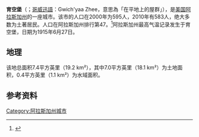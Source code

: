 {{Infobox settlement
| name = 育空堡
| native_name            = Fort Yukon
| other_name = Gwich'yaa Zhee
| settlement_type          = 
| nickname                 = 
| motto                    = 
| <!-- Images -->
| image_skyline            = 
| imagesize                = 
| image_caption            = 
| image_flag               = 
| image_seal               = 
| <!-- Maps -->
| pushpin_map              = USA Alaska
| pushpin_map_caption      = 
| <!-- Coordinates -->
| latd  = 66  | latm  = 34 | lats  = 52 | latNS  = N
| longd = 145 | longm = 14 | longs = 28 | longEW = W
| coordinates_region       = US-AK
| coordinates_display      = inline,title
| coordinates_footnotes    = 
| <!-- Location -->
| subdivision_type         = 国家
| subdivision_name         = {{USA}}
| subdivision_type1        = [[美国行政区划|州]]
| subdivision_name1        = [[阿拉斯加州|阿拉斯加州]]
| subdivision_type2        = 
| subdivision_name2        = 
| <!-- Government -->
| government_footnotes     = 
| government_type          = 
| leader_title             = 
| leader_name              = 
| leader_title1            = 
| leader_name1             = 
| established_title        = 
| established_date         = 
| <!-- Area -->
| area_footnotes           = 
| area_total_sq_mi         = 
| area_land_sq_mi          =
| area_water_sq_mi         = 
| area_total_km2           = 
| area_land_km2            = 
| area_water_km2           = 
| <!-- Elevation -->
| elevation_footnotes      = 
| elevation_ft             = 427
| elevation_m              = 130
| <!-- Population -->
| population_as_of         = [[2010年美国人口普查|2010]]
| population_footnotes     = 
| population_total         = 583
| population_density_sq_mi = 
| population_density_km2   = 
| <!-- General information -->
| timezone                 = [[阿拉斯加标准时间|阿拉斯加标准时间]]
| utc_offset               = -9
| timezone_DST             = 阿拉斯加夏令时间
| utc_offset_DST           = -8
| postal_code_type         = 
| postal_code              = 
| area_code                = 
| area_code_type           = 
| blank_name               = 
| blank_info               = 
| blank1_name              = 
| blank1_info              =
| website                  = 
| footnotes                = 
}}
'''育空堡'''（{{lang-en|Fort Yukon}}；[[哥威迅語|哥威迅語]]：Gwich'yaa Zhee，意思為「在平地上的屋群」），是[[美国|美国]][[阿拉斯加州|阿拉斯加州]]的一座城市。该市的人口在2000年为595人，2010年有583人，绝大多数为土著居民。人口在阿拉斯加州排行第47。<ref name=census>{{cite web | url=http://www.census.gov/prod/www/abs/decennial/ | title=Census of Population and Housing | publisher=U.S. Census Bureau | accessdate=November 18, 2011 | archive-url=https://web.archive.org/web/20060208103743/http://www.census.gov/prod/www/abs/decennial/ | archive-date=2006-02-08 | dead-url=yes }}</ref>阿拉斯加州最高气温记录发生于育空堡，日期为1915年6月27日。

== 地理 ==
该地总面积7.4平方英里（19.2 km²），其中7.0平方英里（18.1 km²）为土地面积，0.4平方英里（1.1 km²）为水域面积。

== 参考资料 ==
{{reflist}}
{{育空-科尤庫克人口普查區}}
{{Authority control}}
[[Category:阿拉斯加州城市|Category:阿拉斯加州城市]]